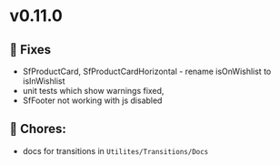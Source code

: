 
<Meta title="Releases/v0.11.0 - Latest/Change log" />

# v0.11.0

## 🐛 Fixes

- SfProductCard, SfProductCardHorizontal - rename isOnWishlist to isInWishlist
- unit tests which show warnings fixed,
- SfFooter not working with js disabled

## 🧹 Chores:

- docs for transitions in `Utilites/Transitions/Docs`



